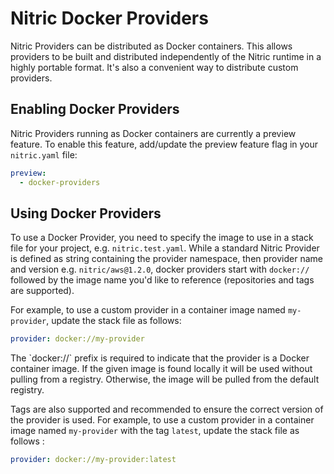 
# Nitric Docker Providers

Nitric Providers can be distributed as Docker containers. This allows providers to be built and distributed independently of the Nitric runtime in a highly portable format. It's also a convenient way to distribute custom providers.

## Enabling Docker Providers

Nitric Providers running as Docker containers are currently a preview feature. To enable this feature, add/update the preview feature flag in your `nitric.yaml` file:

```yaml {{ tag: "nitric.yaml" }}
preview:
  - docker-providers
```

## Using Docker Providers

To use a Docker Provider, you need to specify the image to use in a stack file for your project, e.g. `nitric.test.yaml`. While a standard Nitric Provider is defined as string containing the provider namespace, then provider name and version e.g. `nitric/aws@1.2.0`, docker providers start with `docker://` followed by the image name you'd like to reference (repositories and tags are supported).

For example, to use a custom provider in a container image named `my-provider`, update the stack file as follows:

```yaml {{ tag: "nitric.test.yaml" }}
provider: docker://my-provider
```

<Note>
  The `docker://` prefix is required to indicate that the provider is a Docker
  container image.
</Note>

<Note>
  If the given image is found locally it will be used without pulling from a
  registry. Otherwise, the image will be pulled from the default registry.
</Note>

Tags are also supported and recommended to ensure the correct version of the provider is used. For example, to use a custom provider in a container image named `my-provider` with the tag `latest`, update the stack file as follows :

```yaml {{ tag: "nitric.test.yaml" }}
provider: docker://my-provider:latest
```
